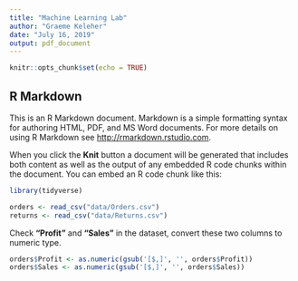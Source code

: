 ```yaml
---
title: "Machine Learning Lab"
author: "Graeme Keleher"
date: "July 16, 2019"
output: pdf_document
---
```


```r
knitr::opts_chunk$set(echo = TRUE)
```

## R Markdown

This is an R Markdown document. Markdown is a simple formatting syntax for authoring HTML, PDF, and MS Word documents. For more details on using R Markdown see <http://rmarkdown.rstudio.com>.

When you click the **Knit** button a document will be generated that includes both content as well as the output of any embedded R code chunks within the document. You can embed an R code chunk like this:

```r
library(tidyverse)
```



```r
orders <- read_csv("data/Orders.csv")
returns <- read_csv("data/Returns.csv")
```

Check **"Profit"** and **"Sales"** in the dataset, convert these two columns to numeric type. 
```r
orders$Profit <- as.numeric(gsub('[$,]', '', orders$Profit))
orders$Sales <- as.numeric(gsub('[$,]', '', orders$Sales))
```



```r

```

